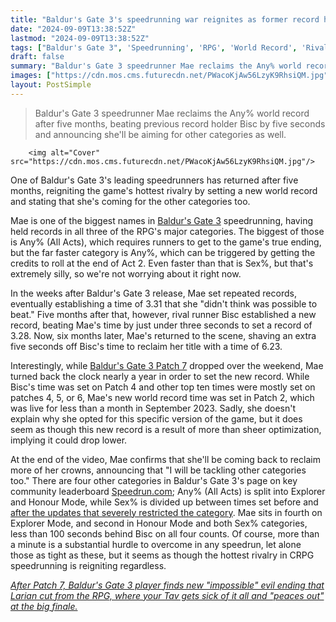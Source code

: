 ```yaml
---
title: "Baldur's Gate 3's speedrunning war reignites as former record holder returns to set the RPG's new Any% world record - and announces she's coming for her other titles too"
date: "2024-09-09T13:38:52Z"
lastmod: "2024-09-09T13:38:52Z"
tags: ["Baldur's Gate 3", 'Speedrunning', 'RPG', 'World Record', 'Rivalry']
draft: false
summary: "Baldur's Gate 3 speedrunner Mae reclaims the Any% world record after five months, beating previous record holder Bisc by five seconds and announcing she'll be aiming for other categories as well."
images: ["https://cdn.mos.cms.futurecdn.net/PWacoKjAw56LzyK9RhsiQM.jpg"]
layout: PostSimple
---
```

> Baldur's Gate 3 speedrunner Mae reclaims the Any% world record after five months, beating previous record holder Bisc by five seconds and announcing she'll be aiming for other categories as well.


        <img alt="Cover" src="https://cdn.mos.cms.futurecdn.net/PWacoKjAw56LzyK9RhsiQM.jpg"/>
        
One of Baldur's Gate 3's leading speedrunners has returned after five months, reigniting the game's hottest rivalry by setting a new world record and stating that she's coming for the other categories too.

Mae is one of the biggest names in [Baldur's Gate 3](https://www.gamesradar.com/baldurs-gate-3-guide/) speedrunning, having held records in all three of the RPG's major categories. The biggest of those is Any% (All Acts), which requires runners to get to the game's true ending, but the far faster category is Any%, which can be triggered by getting the credits to roll at the end of Act 2. Even faster than that is Sex%, but that's extremely silly, so we're not worrying about it right now.

In the weeks after Baldur's Gate 3 release, Mae set repeated records, eventually establishing a time of 3.31 that she "didn't think was possible to beat." Five months after that, however, rival runner Bisc established a new record, beating Mae's time by just under three seconds to set a record of 3.28. Now, six months later, Mae's returned to the scene, shaving an extra five seconds off Bisc's time to reclaim her title with a time of 6.23.

Interestingly, while [Baldur's Gate 3 Patch 7](https://www.gamesradar.com/games/baldur-s-gate/baldurs-gate-3-patch-7-is-out-now-on-pc-with-truly-colossal-18000-word-patch-notes-introducing-full-mod-support-new-evil-endings-and-even-harder-honour-mode-fights/) dropped over the weekend, Mae turned back the clock nearly a year in order to set the new record. While Bisc's time was set on Patch 4 and other top ten times were mostly set on patches 4, 5, or 6, Mae's new world record time was set in Patch 2, which was live for less than a month in September 2023. Sadly, she doesn't explain why she opted for this specific version of the game, but it does seem as though this new record is a result of more than sheer optimization, implying it could drop lower.

At the end of the video, Mae confirms that she'll be coming back to reclaim more of her crowns, announcing that "I will be tackling other categories too." There are four other categories in Baldur's Gate 3's page on key community leaderboard [<u>Speedrun.com</u>](http://speedrun.com/); Any% (All Acts) is split into Explorer and Honour Mode, while Sex% is divided up between times set before and [<u>after the updates that severely restricted the category</u>](https://www.gamesradar.com/baldurs-gate-3s-sex-speedrunning-community-is-in-shambles-now-that-the-latest-patch-requires-laezel-to-actually-like-you/). Mae sits in fourth on Explorer Mode, and second in Honour Mode and both Sex% categories, less than 100 seconds behind Bisc on all four counts. Of course, more than a minute is a substantial hurdle to overcome in any speedrun, let alone those as tight as these, but it seems as though the hottest rivalry in CRPG speedrunning is reigniting regardless.

[<em>After Patch 7, Baldur's Gate 3 player finds new "impossible" evil ending that Larian cut from the RPG, where your Tav gets sick of it all and "peaces out" at the big finale.</em>](https://www.gamesradar.com/games/baldur-s-gate/after-patch-7-baldurs-gate-3-player-finds-new-impossible-evil-ending-that-larian-cut-from-the-rpg-where-your-tav-gets-sick-of-it-all-and-peaces-out-at-the-big-finale/)
        